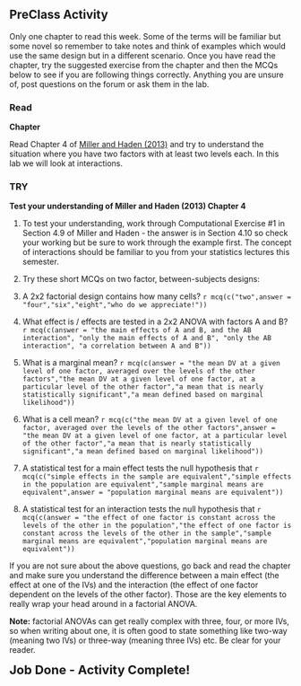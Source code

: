 ## PreClass Activity

Only one chapter to read this week. Some of the terms will be familiar but some novel so remember to take notes and think of examples which would use the same design but in a different scenario. Once you have read the chapter, try the suggested exercise from the chapter and then the MCQs below to see if you are following things correctly. Anything you are unsure of, post questions on the forum or ask them in the lab.

### Read

**Chapter**

Read Chapter 4 of <a href="https://drive.google.com/file/d/0B1fyuTuvj3YoaFdUR3FZaXNuNXc/view" target = "_blank">Miller and Haden (2013)</a> and try to understand the situation where you have two factors with at least two levels each. In this lab we will look at interactions. 

### TRY

**Test your understanding of Miller and Haden (2013) Chapter 4**

1. To test your understanding, work through Computational Exercise #1 in Section 4.9 of Miller and Haden - the answer is in Section 4.10 so check your working but be sure to work through the example first. The concept of interactions should be familiar to you from your statistics lectures this semester.

2. Try these short MCQs on two factor, between-subjects designs:

1. A 2x2 factorial design contains how many cells? `r mcq(c("two",answer = "four","six","eight","who do we appreciate!"))`

2. What effect is / effects are tested in a 2x2 ANOVA with factors A and B? `r mcq(c(answer = "the main effects of A and B, and the AB interaction", "only the main effects of A and B", "only the AB interaction", "a correlation between A and B"))`

3. What is a marginal mean? `r mcq(c(answer = "the mean DV at a given level of one factor, averaged over the levels of the other factors","the mean DV at a given level of one factor, at a particular level of the other factor","a mean that is nearly statistically significant","a mean defined based on marginal likelihood"))`

4. What is a cell mean? `r mcq(c("the mean DV at a given level of one factor, averaged over the levels of the other factors",answer =  "the mean DV at a given level of one factor, at a particular level of the other factor","a mean that is nearly statistically significant","a mean defined based on marginal likelihood"))`

5. A statistical test for a main effect tests the null hypothesis that `r mcq(c("simple effects in the sample are equivalent","simple effects in the population are equivalent","sample marginal means are equivalent",answer = "population marginal means are equivalent"))`

6. A statistical test for an interaction tests the null hypothesis that `r mcq(c(answer = "the effect of one factor is constant across the levels of the other in the population","the effect of one factor is constant across the levels of the other in the sample","sample marginal means are equivalent","population marginal means are equivalent"))`

If you are not sure about the above questions, go back and read the chapter and make sure you understand the difference between a main effect (the effect at one of the IVs) and the interaction (the effect of one factor dependent on the levels of the other factor). Those are the key elements to really wrap your head around in a factorial ANOVA.

**Note:** factorial ANOVAs can get really complex with three, four, or more IVs, so when writing about one, it is often good to state something like two-way (meaning two IVs) or three-way (meaning three IVs) etc. Be clear for your reader.

<span style="font-size: 22px; font-weight: bold; color: var(--blue);">Job Done - Activity Complete!</span>
